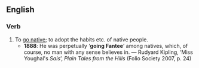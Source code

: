 ==English==

===Verb===
{{head|en|verb|head=[[go]] [[Fantee]]}}

# To [[go native]]; to adopt the habits etc. of native people.
#* '''1888''': He was perpetually ‘'''going Fantee'''’ among natives, which, of course, no man with any sense believes in. — Rudyard Kipling, ‘Miss Youghal's ''Sais''’, ''Plain Tales from the Hills'' (Folio Society 2007, p. 24)